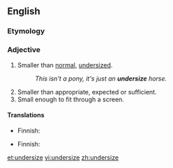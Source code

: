 ==English==

===Etymology===
{{prefix|under|size|lang=en}}

===Adjective===
{{en-adj}}

# Smaller than [[normal]], [[undersized]].
#:''This isn't a pony, it's just an '''undersize''' horse.''
# Smaller than appropriate, expected or sufficient.
# Small enough to fit through a screen.

====Translations====
{{trans-top|undersized}}
* Finnish: {{t|fi|alimittainen}}
{{trans-mid}}
{{trans-bottom}}

{{trans-top|smaller than appropriate}}
* Finnish: {{t|fi|alimittainen}}
{{trans-mid}}
{{trans-bottom}}

{{trans-top|small enough}}
{{trans-mid}}
{{trans-bottom}}

[[et:undersize]]
[[vi:undersize]]
[[zh:undersize]]